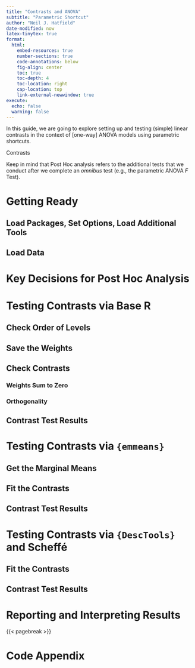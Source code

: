 ```yaml
---
title: "Contrasts and ANOVA"
subtitle: "Parametric Shortcut"
author: "Neil J. Hatfield"
date-modified: now
latex-tinytex: true
format: 
  html:
    embed-resources: true
    number-sections: true
    code-annotations: below
    fig-align: center
    toc: true
    toc-depth: 4
    toc-location: right
    cap-location: top
    link-external-newwindow: true
execute: 
  echo: false
  warning: false
---
```


In this guide, we are going to explore setting up and testing (simple) linear contrasts in the context of [one-way] ANOVA models using parametric shortcuts. 

Contrasts

Keep in mind that Post Hoc analysis refers to the additional tests that we conduct after we complete an *omnibus* test (e.g., the parametric ANOVA *F* Test).

# Getting Ready

## Load Packages, Set Options, Load Additional Tools

## Load Data

# Key Decisions for Post Hoc Analysis

# Testing Contrasts via Base R

## Check Order of Levels

## Save the Weights

## Check Contrasts

### Weights Sum to Zero

### Orthogonality

## Contrast Test Results

# Testing Contrasts via `{emmeans}`

## Get the Marginal Means

## Fit the Contrasts

## Contrast Test Results

# Testing Contrasts via `{DescTools}` and Scheffé

## Fit the Contrasts

## Contrast Test Results

# Reporting and Interpreting Results


{{< pagebreak >}}

# Code Appendix

```r
```